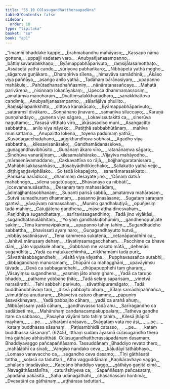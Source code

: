 ```yaml
---
title: "55.10 Cūḷasugandhattheraapadāna"
tableOfContents: false
sidebar:
  order: 10
type: "tipitaka"
basket: "su"
book: "ap1"
---
```



<DynamicBreadcrumb />

<Division number="272" book="ap1" bookNo="20" page="419">

<Paragraph number="7624" type="verses" book="ap1">
_“Imamhi bhaddake kappe,_  
_brahmabandhu mahāyaso;_  
_Kassapo nāma gottena,_  
_uppajji vadataṃ varo._  

</Paragraph>

</Division>
<Division number="273" book="ap1" bookNo="20" page="419">

<Paragraph number="7625" type="verses" book="ap1">
_Anubyañjanasampanno,_  
_bāttiṃsavaralakkhaṇo;_  
_Byāmappabhāparivuto,_  
_raṃsijālasamotthaṭo._  

</Paragraph>

</Division>
<Division number="274" book="ap1" bookNo="20" page="419">

<Paragraph number="7626" type="verses" book="ap1">
_Assāsetā yathā cando,_  
_sūriyova pabhaṅkaro;_  
_Nibbāpetā yathā megho,_  
_sāgarova guṇākaro._  

</Paragraph>

</Division>
<Division number="275" book="ap1" bookNo="20" page="419">

<Paragraph number="7627" type="verses" book="ap1">
_Dharaṇīriva sīlena,_  
_himavāva samādhinā;_  
_Ākāso viya paññāya,_  
_asaṅgo anilo yathā._  

</Paragraph>

</Division>
<Division number="276" book="ap1" bookNo="20" page="419">

<Paragraph number="7628" type="verses" book="ap1">
_Tadāhaṃ bārāṇasiyaṃ,_  
_upapanno mahākule;_  
_Pahūtadhanadhaññasmiṃ,_  
_nānāratanasañcaye._  

</Paragraph>

</Division>
<Division number="277" book="ap1" bookNo="20" page="419">

<Paragraph number="7629" type="verses" book="ap1">
_Mahatā parivārena,_  
_nisinnaṃ lokanāyakaṃ;_  
_Upecca dhammamassosiṃ,_  
_amataṃva manoharaṃ._  

</Paragraph>

</Division>
<Division number="278" book="ap1" bookNo="20" page="420">

<Paragraph number="7630" type="verses" book="ap1">
_Dvattiṃsalakkhaṇadharo,_  
_sanakkhattova candimā;_  
_Anubyañjanasampanno,_  
_sālarājāva phullito._  

</Paragraph>

</Division>
<Division number="279" book="ap1" bookNo="20" page="420">

<Paragraph number="7631" type="verses" book="ap1">
_Raṃsijālaparikkhitto,_  
_dittova kanakācalo;_  
_Byāmappabhāparivuto,_  
_sataraṃsī divākaro._  

</Paragraph>

</Division>
<Division number="280" book="ap1" bookNo="20" page="420">

<Paragraph number="7632" type="verses" book="ap1">
_Soṇṇānano jinavaro,_  
_samaṇīva siluccayo;_  
_Karuṇā puṇṇahadayo,_  
_guṇena viya sāgaro._  

</Paragraph>

</Division>
<Division number="281" book="ap1" bookNo="20" page="420">

<Paragraph number="7633" type="verses" book="ap1">
_Lokavissutakitti ca,_  
_sinerūva naguttamo;_  
_Yasasā vitthato vīro,_  
_ākāsasadiso muni._  

</Paragraph>

</Division>
<Division number="282" book="ap1" bookNo="20" page="420">

<Paragraph number="7634" type="verses" book="ap1">
_Asaṅgacitto sabbattha,_  
_anilo viya nāyako;_  
_Patiṭṭhā sabbabhūtānaṃ,_  
_mahīva munisattamo._  

</Paragraph>

</Division>
<Division number="283" book="ap1" bookNo="20" page="420">

<Paragraph number="7635" type="verses" book="ap1">
_Anupalitto lokena,_  
_toyena padumaṃ yathā;_  
_Kuvādagacchadahano,_  
_aggikhandhova sobhasi._  

</Paragraph>

</Division>
<Division number="284" book="ap1" bookNo="20" page="420">

<Paragraph number="7636" type="verses" book="ap1">
_Agadho viya sabbattha,_  
_kilesavisanāsako;_  
_Gandhamādanaselova,_  
_guṇagandhavibhūsito._  

</Paragraph>

</Division>
<Division number="285" book="ap1" bookNo="20" page="420">

<Paragraph number="7637" type="verses" book="ap1">
_Guṇānaṃ ākaro vīro,_  
_ratanānaṃva sāgaro;_  
_Sindhūva vanarājīnaṃ,_  
_kilesamalahārako._  

</Paragraph>

</Division>
<Division number="286" book="ap1" bookNo="20" page="420">

<Paragraph number="7638" type="verses" book="ap1">
_Vijayīva mahāyodho,_  
_mārasenāvamaddano;_  
_Cakkavattīva so rājā,_  
_bojjhaṅgaratanissaro._  

</Paragraph>

</Division>
<Division number="287" book="ap1" bookNo="20" page="420">

<Paragraph number="7639" type="verses" book="ap1">
_Mahābhisakkasaṅkāso,_  
_dosabyādhitikicchako;_  
_Sallakatto yathā vejjo,_  
_diṭṭhigaṇḍaviphālako._  

</Paragraph>

</Division>
<Division number="288" book="ap1" bookNo="20" page="420">

<Paragraph number="7640" type="verses" book="ap1">
_So tadā lokapajjoto,_  
_sanarāmarasakkato;_  
_Parisāsu narādicco,_  
_dhammaṃ desayate jino._  

</Paragraph>

</Division>
<Division number="289" book="ap1" bookNo="20" page="421">

<Paragraph number="7641" type="verses" book="ap1">
_‘Dānaṃ datvā mahābhogo,_  
_sīlena sugatūpago;_  
_Bhāvanāya ca nibbāti’,_  
_iccevamanusāsatha._  

</Paragraph>

</Division>
<Division number="290" book="ap1" bookNo="20" page="421">

<Paragraph number="7642" type="verses" book="ap1">
_Desanaṃ taṃ mahassādaṃ,_  
_ādimajjhantasobhanaṃ;_  
_Suṇanti parisā sabbā,_  
_amataṃva mahārasaṃ._  

</Paragraph>

</Division>
<Division number="291" book="ap1" bookNo="20" page="421">

<Paragraph number="7643" type="verses" book="ap1">
_Sutvā sumadhuraṃ dhammaṃ,_  
_pasanno jinasāsane;_  
_Sugataṃ saraṇaṃ gantvā,_  
_yāvajīvaṃ namassahaṃ._  

</Paragraph>

</Division>
<Division number="292" book="ap1" bookNo="20" page="421">

<Paragraph number="7644" type="verses" book="ap1">
_Munino gandhakuṭiyā,_  
_opuñjesiṃ tadā mahiṃ;_  
_Catujjātena gandhena,_  
_māse aṭṭha dinesvahaṃ._  

</Paragraph>

</Division>
<Division number="293" book="ap1" bookNo="20" page="421">

<Paragraph number="7645" type="verses" book="ap1">
_Paṇidhāya sugandhattaṃ,_  
_sarīravissagandhino;_  
_Tadā jino viyākāsi,_  
_sugandhatanulābhitaṃ._  

</Paragraph>

</Division>
<Division number="294" book="ap1" bookNo="20" page="421">

<Paragraph number="7646" type="verses" book="ap1">
_‘Yo yaṃ gandhakuṭibhūmiṃ,_  
_gandhenopuñjate sakiṃ;_  
_Tena kammavipākena,_  
_upapanno tahiṃ tahiṃ._  

</Paragraph>

</Division>
<Division number="295" book="ap1" bookNo="20" page="421">

<Paragraph number="7647" type="verses" book="ap1">
_Sugandhadeho sabbattha,_  
_bhavissati ayaṃ naro;_  
_Guṇagandhayutto hutvā,_  
_nibbāyissatināsavo’._  

</Paragraph>

</Division>
<Division number="296" book="ap1" bookNo="20" page="421">

<Paragraph number="7648" type="verses" book="ap1">
_Tena kammena sukatena,_  
_cetanāpaṇidhīhi ca;_  
_Jahitvā mānusaṃ dehaṃ,_  
_tāvatiṃsamagacchahaṃ._  

</Paragraph>

</Division>
<Division number="297" book="ap1" bookNo="20" page="421">

<Paragraph number="7649" type="verses" book="ap1">
_Pacchime ca bhave dāni,_  
_jāto vippakule ahaṃ;_  
_Gabbhaṃ me vasato mātā,_  
_dehenāsi sugandhitā._  

</Paragraph>

</Division>
<Division number="298" book="ap1" bookNo="20" page="421">

<Paragraph number="7650" type="verses" book="ap1">
_Yadā ca mātukucchimhā,_  
_nikkhamāmi tadā purī;_  
_Sāvatthisabbagandhehi,_  
_vāsitā viya vāyatha._  

</Paragraph>

</Division>
<Division number="299" book="ap1" bookNo="20" page="421">

<Paragraph number="7651" type="verses" book="ap1">
_Pupphavassañca surabhi,_  
_dibbagandhaṃ manoramaṃ;_  
_Dhūpāni ca mahagghāni,_  
_upavāyiṃsu tāvade._  

</Paragraph>

</Division>
<Division number="300" book="ap1" bookNo="20" page="422">

<Paragraph number="7652" type="verses" book="ap1">
_Devā ca sabbagandhehi,_  
_dhūpapupphehi taṃ gharaṃ;_  
_Vāsayiṃsu sugandhena,_  
_yasmiṃ jāto ahaṃ ghare._  

</Paragraph>

</Division>
<Division number="301" book="ap1" bookNo="20" page="422">

<Paragraph number="7653" type="verses" book="ap1">
_Yadā ca taruṇo bhaddo,_  
_paṭhame yobbane ṭhito;_  
_Tadā selaṃ saparisaṃ,_  
_vinetvā narasārathi._  

</Paragraph>

</Division>
<Division number="302" book="ap1" bookNo="20" page="422">

<Paragraph number="7654" type="verses" book="ap1">
_Tehi sabbehi parivuto,_  
_sāvatthipuramāgato;_  
_Tadā buddhānubhāvaṃ taṃ,_  
_disvā pabbajito ahaṃ._  

</Paragraph>

</Division>
<Division number="303" book="ap1" bookNo="20" page="422">

<Paragraph number="7655" type="verses" book="ap1">
_Sīlaṃ samādhipaññañca,_  
_vimuttiñca anuttaraṃ;_  
_Bhāvetvā caturo dhamme,_  
_pāpuṇiṃ āsavakkhayaṃ._  

</Paragraph>

</Division>
<Division number="304" book="ap1" bookNo="20" page="422">

<Paragraph number="7656" type="verses" book="ap1">
_Yadā pabbajito cāhaṃ,_  
_yadā ca arahā ahuṃ;_  
_Nibbāyissaṃ yadā cāhaṃ,_  
_gandhavasso tadā ahu._  

</Paragraph>

</Division>
<Division number="305" book="ap1" bookNo="20" page="422">

<Paragraph number="7657" type="verses" book="ap1">
_Sarīragandho ca sadātiseti me,_  
_Mahārahaṃ candanacampakuppalaṃ;_  
_Tatheva gandhe itare ca sabbaso,_  
_Pasayha vāyāmi tato tahiṃ tahiṃ._  

</Paragraph>

</Division>
<Division number="306" book="ap1" bookNo="20" page="422">

<Paragraph number="7658" type="verses" book="ap1">
_Kilesā jhāpitā mayhaṃ,_  
_ …pe… _  
_viharāmi anāsavo._  

</Paragraph>

</Division>
<Division number="307" book="ap1" bookNo="20" page="422">

<Paragraph number="7659" type="verses" book="ap1">
_Svāgataṃ vata me āsi,_  
_ …pe… _  
_kataṃ buddhassa sāsanaṃ._  

</Paragraph>

</Division>
<Division number="308" book="ap1" bookNo="20" page="422">

<Paragraph number="7660" type="verses" book="ap1">
_Paṭisambhidā catasso,_  
_ …pe… _  
_kataṃ buddhassa sāsanaṃ”. (6245)_  

</Paragraph>

<Paragraph number="7661" book="ap1">
Itthaṃ sudaṃ āyasmā cūḷasugandho thero imā gāthāyo abhāsitthāti.

</Paragraph>
</Division>

<Paragraph number="7662" type="center" book="ap1">
Cūḷasugandhattherassāpadānaṃ dasamaṃ.



</Paragraph>

<Paragraph number="7663" type="center" book="ap1">
Bhaddiyavaggo pañcapaññāsamo.



</Paragraph>

<Paragraph number="7664" type="center" book="ap1">
Tassuddānaṃ


</Paragraph>

<Paragraph number="7665" type="verses" book="ap1">
_Bhaddiyo revato thero,_  
_mahālābhī ca sīvali;_  
_Vaṅgīso nandako ceva,_  
_kāḷudāyī tathābhayo._  

</Paragraph>

<Paragraph number="7666" type="verses" book="ap1">
_Lomaso vanavaccho ca,_  
_sugandho ceva dasamo;_  
_Tīṇi gāthāsatā tattha,_  
_soḷasā ca taduttari._  


</Paragraph>

<Paragraph number="7667" type="center" book="ap1">
Atha vagguddānaṃ


</Paragraph>

<Paragraph number="7668" type="verses" book="ap1">
_Kaṇikāravhayo vaggo,_  
_phalado tiṇadāyako;_  
_Kaccāno bhaddiyo vaggo,_  
_gāthāyo gaṇitā cimā._  

</Paragraph>

<Paragraph number="7669" type="verses" book="ap1">
_Navagāthāsatānīha,_  
_caturāsītiyeva ca;_  
_Sapaññāsaṃ pañcasataṃ,_  
_apadānā pakāsitā._  

</Paragraph>

<Paragraph number="7670" type="verses" book="ap1">
_Saha udānagāthāhi,_  
_chasahassāni hontimā;_  
_Dvesatāni ca gāthānaṃ,_  
_aṭṭhārasa taduttari._
</Paragraph>